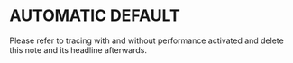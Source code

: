 # AUTOMATIC DEFAULT

<Note>
  Please refer to tracing with and without performance activated and delete this
  note and its headline afterwards.
</Note>
